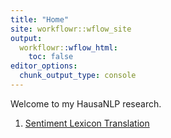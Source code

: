 ```yaml
---
title: "Home"
site: workflowr::wflow_site
output:
  workflowr::wflow_html:
    toc: false
editor_options:
  chunk_output_type: console
---
```


Welcome to my HausaNLP research. 


1. [Sentiment Lexicon Translation](Hausa_tranlation.html)

